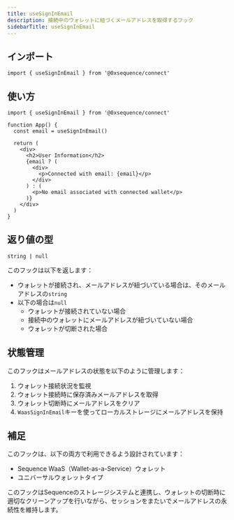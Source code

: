 ```yaml
---
title: useSignInEmail
description: 接続中のウォレットに紐づくメールアドレスを取得するフック
sidebarTitle: useSignInEmail
---
```


## インポート

```tsx
import { useSignInEmail } from '@0xsequence/connect'
```

## 使い方

```tsx
import { useSignInEmail } from '@0xsequence/connect'

function App() {
  const email = useSignInEmail()
  
  return (
    <div>
      <h2>User Information</h2>
      {email ? (
        <div>
          <p>Connected with email: {email}</p>
        </div>
      ) : (
        <p>No email associated with connected wallet</p>
      )}
    </div>
  )
}
```

## 返り値の型

```tsx
string | null
```

このフックは以下を返します：
- ウォレットが接続され、メールアドレスが紐づいている場合は、そのメールアドレスの`string`
- 以下の場合は`null`
  - ウォレットが接続されていない場合
  - 接続中のウォレットにメールアドレスが紐づいていない場合
  - ウォレットが切断された場合

## 状態管理
このフックはメールアドレスの状態を以下のように管理します：
1. ウォレット接続状況を監視
2. ウォレット接続時に保存済みメールアドレスを取得
3. ウォレット切断時にメールアドレスをクリア
4. `WaasSignInEmail`キーを使ってローカルストレージにメールアドレスを保持

## 補足
このフックは、以下の両方で利用できるよう設計されています：
- Sequence WaaS（Wallet-as-a-Service）ウォレット
- ユニバーサルウォレットタイプ

このフックはSequenceのストレージシステムと連携し、ウォレットの切断時に適切なクリーンアップを行いながら、セッションをまたいでメールアドレスの永続性を維持します。